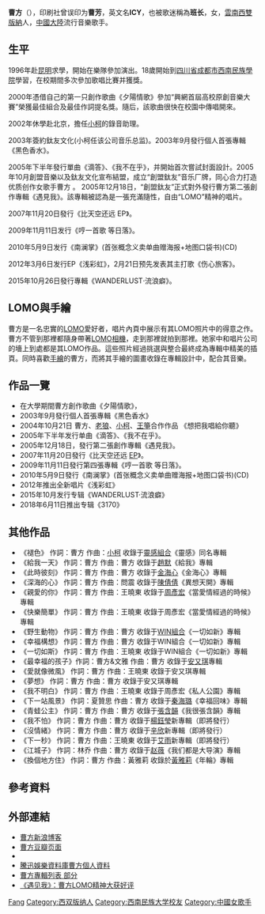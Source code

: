 {{BLP unsourced|time=2021-02-20T06:43:25+00:00}}
{{藝人
| 姓名 = 曹方
| 圖片 = Caofang.jpg
| 圖片名稱 = 
| 圖片簡介 = 2009年11月11日在新专辑发布会上
| 類型 = 女歌手
| 綽號 = 班長
| 英文名 = ICY
| 出生日期 = {{birth_date_and _age|1982|5|6}}
| 出生地點 =[[雲南|雲南]][[西雙版納|西雙版納]]
| 逝世日期 = 
| 逝世地點 = 
| 籍貫 = [[雲南|雲南]][[西雙版納|西雙版納]]
| 國籍 = {{PRC}}
| 民族 = 
| 音樂類型 = [[流行音樂|流行音樂]]/[[Pop|Pop]]
| 職業 = [[歌手|歌手]]
| 活躍年代 = 2003年至今
| 出身地 = [[雲南|雲南]][[西雙版納|西雙版納]]
| 語言 = [[國語|國語]]
| 唱片公司 = [[大班音樂|大班音樂]]
| 網站 = [http://blog.sina.com.cn/caofang 曹方官方BLOG]
| 其他 = 
}}
'''曹方'''（{{bd|1982年|5月6日|}}），印刷社曾误印为'''曹芳'''，英文名'''ICY'''，也被歌迷稱為'''班长'''，女，[[雲南|雲南]][[西雙版納|西雙版納]]人，[[中國大陸|中國大陸]]流行音樂歌手。

== 生平 ==
1996年赴[[昆明|昆明]]求學，開始在樂隊參加演出。18歲開始到[[四川省|四川省]][[成都市|成都市]][[西南民族學院|西南民族學院]]學習，在校期間多次參加歌唱比賽并獲獎。

2000年憑借自己的第一只創作歌曲《夕陽情歌》參加“興網首屆高校原創音樂大賽”榮獲最佳組合及最佳作詞提名獎。隨后，該歌曲很快在校園中傳唱開來。

2002年休學赴北京，擔任[[小柯|小柯]]的錄音助理。

2003年簽約鈦友文化(小柯任该公司音乐总监)。2003年9月發行個人首張專輯《黑色香水》。

2005年下半年發行單曲《滴答》、《我不在乎》，并開始首次嘗試封面設計。2005年10月創盟音樂以及鈦友文化宣布結盟，成立“創盟鈦友”音乐厂牌，同心合力打造优质创作女歌手曹方 。 2005年12月18日，“創盟鈦友”正式對外發行曹方第二張創作專輯《遇見我》。該專輯被認為是一張充滿隨性，自由“LOMO”精神的唱片。

2007年11月20日發行《比天空还远 EP》。 

2009年11月11日发行《哼一首歌 等日落》。

2010年5月9日发行《南澜掌》(首张概念义卖单曲赠海报+地图口袋书)(CD)

2012年3月6日发行EP《浅彩虹》，2月21日预先发表其主打歌《伤心旅客》。

2015年10月26日發行專輯《WANDERLUST‧流浪癖》。

== LOMO與手繪 ==
曹方是一名忠實的[[LOMO|LOMO]]愛好者，唱片內頁中展示有其LOMO照片中的得意之作。曹方不管到那裡都隨身帶著[[LOMO相機|LOMO相機]]，走到那裡就拍到那裡。她家中和唱片公司的墻上到處都是其LOMO作品。這些照片經過挑選與整合最終成為專輯中精美的插頁。同時喜歡[[手繪|手繪]]的曹方，而將其手繪的圖畫收錄在專輯設計中，配合其音樂。

== 作品一覽 ==
*在大學期間曹方創作歌曲《夕陽情歌》，
*2003年9月發行個人首張專輯《黑色香水》
*2004年10月21日 曹方、[[老狼|老狼]]、[[小柯|小柯]]、[[王箏|王箏]]合作作品 《想把我唱給你聽》
*2005年下半年发行单曲《滴答》、《我不在乎》。
*2005年12月18日，發行第二張創作專輯《遇見我》。
*2007年11月20日發行《比天空还远 [[EP|EP]]》。
*2009年11月11日發行第四張專輯《哼一首歌 等日落》。
*2010年5月9日發行《南澜掌》(首张概念义卖单曲赠海报+地图口袋书)(CD)
*2012年推出全新唱片《浅彩虹》
*2015年10月发行专辑《WANDERLUST·流浪癖》
*2018年6月11日推出专辑《3170》

== 其他作品 ==
*《褪色》        作詞：曹方      作曲：[[小柯|小柯]]   收錄于[[靈感組合|靈感組合]]《靈感》同名專輯
*《給我一天》    作詞：曹方      作曲：曹方   收錄于[[趙默|趙默]]《給我》專輯
*《此時彼刻》    作詞：曹方      作曲：曹方   收錄于[[金海心|金海心]]《金海心》專輯
*《深海的心》    作詞：曹方      作曲：問震   收錄于[[陳倩倩|陳倩倩]]《異想天開》專輯
*《親愛的你》    作詞：曹方      作曲：王曉東 收錄于[[周彥宏|周彥宏]]《當愛情經過的時候》專輯
*《快樂簡單》    作詞：曹方      作曲：王曉東 收錄于周彥宏《當愛情經過的時候》專輯
*《野生動物》    作詞：曹方      作曲：曹方   收錄于[[WIN組合|WIN組合]]《一切如新》專輯
*《幸福構想》    作詞：曹方      作曲：曹方   收錄于WIN組合《一切如新》專輯
*《一切如斯》    作詞：曹方      作曲：王曉東 收錄于WIN組合《一切如新》專輯
*《最幸福的孩子》作詞：曹方&文雅 作曲：曹方   收錄于[[安又琪|安又琪]]專輯
*《愛就像微風》  作詞：曹方      作曲：王曉東 收錄于安又琪專輯
*《夢想》        作詞：曹方      作曲：曹方   收錄于安又琪專輯
*《我不明白》    作詞：曹方      作曲：王曉東 收錄于周彥宏《私人公園》專輯
*《下一站風景》  作詞：夏贊思    作曲：曹方   收錄于[[秦海璐|秦海璐]]《幸福回味》專輯
*《青蛙公主》    作詞：曹方      作曲：曹方   收錄于[[張含韻|張含韻]]《我很張含韻》專輯
*《我不怕》      作詞：曹方      作曲：曹方   收錄于[[楊鈺瑩|楊鈺瑩]]新專輯（即將發行）
*《沒情緒》      作詞：曹方      作曲：曹方   收錄于[[辛欣|辛欣]]新專輯（即將發行）
*《下一秒》      作詞：曹方      作曲：王曉東 收錄于[[艾雨|艾雨]]新專輯（即將發行）
*《江城子》      作詞：林乔      作曲：曹方 收錄于[[赵薇|赵薇]]《我们都是大导演》專輯
*《換個地方住》  作詞：曹方      作曲：黃雅莉 收錄於[[黃雅莉|黃雅莉]]《年輪》專輯

== 參考資料 ==
{{reflist}}

== 外部連結 ==
* [http://blog.sina.com.cn/caofang 曹方新浪博客] {{Wayback|url=http://blog.sina.com.cn/caofang |date=20080914071606 }}
* [http://www.douban.com/artist/caofang 曹方豆瓣页面] {{Wayback|url=http://www.douban.com/artist/caofang |date=20090429050929 }}
* {{facebook|icycaofang}}
* [https://web.archive.org/web/20120506103048/http://datalib.ent.qq.com/star/1191/starinfo.shtml 騰迅娛樂資料庫曹方個人資料]
* [http://mojim.com/twh4928.htm 曹方專輯列表 部分] {{Wayback|url=http://mojim.com/twh4928.htm |date=20090122223750 }}
* [http://www.southcn.com/ent/yulefirst/200512300787.htm 《遇见我》：曹方LOMO精神大获好评] {{Wayback|url=http://www.southcn.com/ent/yulefirst/200512300787.htm |date=20120403182756 }}

{{海蝶音樂}}

{{Authority control}}
{{DEFAULTSORT:Cao fang}}
[[Category:曹姓|Fang]]
[[Category:西双版纳人|Category:西双版纳人]]
[[Category:西南民族大学校友|Category:西南民族大学校友]]
[[Category:中國女歌手|Category:中國女歌手]]
